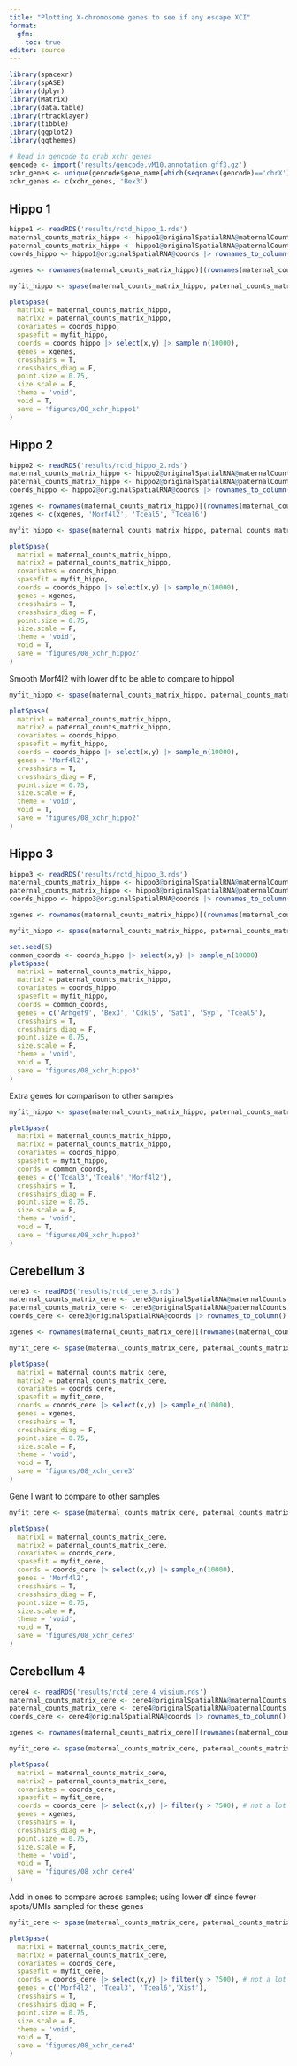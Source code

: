 ```yaml
---
title: "Plotting X-chromosome genes to see if any escape XCI"
format: 
  gfm:
    toc: true
editor: source
---
```


```r
library(spacexr)
library(spASE)
library(dplyr)
library(Matrix)
library(data.table)
library(rtracklayer)
library(tibble)
library(ggplot2)
library(ggthemes)
```

```r
# Read in gencode to grab xchr genes
gencode <- import('results/gencode.vM10.annotation.gff3.gz')
xchr_genes <- unique(gencode$gene_name[which(seqnames(gencode)=='chrX')])
xchr_genes <- c(xchr_genes, 'Bex3')
```

## Hippo 1

```r
hippo1 <- readRDS('results/rctd_hippo_1.rds')
maternal_counts_matrix_hippo <- hippo1@originalSpatialRNA@maternalCounts
paternal_counts_matrix_hippo <- hippo1@originalSpatialRNA@paternalCounts
coords_hippo <- hippo1@originalSpatialRNA@coords |> rownames_to_column()
```

```r
xgenes <- rownames(maternal_counts_matrix_hippo)[(rownames(maternal_counts_matrix_hippo) %in% xchr_genes) & ((rowSums(maternal_counts_matrix_hippo) + rowSums(paternal_counts_matrix_hippo)) > 1000) & (rowSums(maternal_counts_matrix_hippo)>0 & rowSums(paternal_counts_matrix_hippo)>0)]
```


```r
myfit_hippo <- spase(maternal_counts_matrix_hippo, paternal_counts_matrix_hippo, coords_hippo,cores=1,verbose=T, df=15, genes = xgenes)
```

```r
plotSpase(
  matrix1 = maternal_counts_matrix_hippo, 
  matrix2 = paternal_counts_matrix_hippo, 
  covariates = coords_hippo, 
  spasefit = myfit_hippo, 
  coords = coords_hippo |> select(x,y) |> sample_n(10000), 
  genes = xgenes,
  crosshairs = T,
  crosshairs_diag = F,
  point.size = 0.75,
  size.scale = F,
  theme = 'void',
  void = T,
  save = 'figures/08_xchr_hippo1'
)
```


## Hippo 2

```r
hippo2 <- readRDS('results/rctd_hippo_2.rds')
maternal_counts_matrix_hippo <- hippo2@originalSpatialRNA@maternalCounts
paternal_counts_matrix_hippo <- hippo2@originalSpatialRNA@paternalCounts
coords_hippo <- hippo2@originalSpatialRNA@coords |> rownames_to_column()
```

```r
xgenes <- rownames(maternal_counts_matrix_hippo)[(rownames(maternal_counts_matrix_hippo) %in% xchr_genes) & ((rowSums(maternal_counts_matrix_hippo) + rowSums(paternal_counts_matrix_hippo)) > 1000) & (rowSums(maternal_counts_matrix_hippo)>0 & rowSums(paternal_counts_matrix_hippo)>0)]
xgenes <- c(xgenes, 'Morf4l2', 'Tceal5', 'Tceal6')
```


```r
myfit_hippo <- spase(maternal_counts_matrix_hippo, paternal_counts_matrix_hippo, coords_hippo,cores=1,verbose=T, df=15, genes = xgenes, min.umi=100)
```

```r
plotSpase(
  matrix1 = maternal_counts_matrix_hippo, 
  matrix2 = paternal_counts_matrix_hippo, 
  covariates = coords_hippo, 
  spasefit = myfit_hippo, 
  coords = coords_hippo |> select(x,y) |> sample_n(10000), 
  genes = xgenes,
  crosshairs = T,
  crosshairs_diag = F,
  point.size = 0.75,
  size.scale = F,
  theme = 'void',
  void = T,
  save = 'figures/08_xchr_hippo2'
)
```

Smooth Morf4l2 with lower df to be able to compare to hippo1

```r
myfit_hippo <- spase(maternal_counts_matrix_hippo, paternal_counts_matrix_hippo, coords_hippo,cores=1,verbose=T, df=5, genes = 'Morf4l2', min.umi=100)
```


```r
plotSpase(
  matrix1 = maternal_counts_matrix_hippo, 
  matrix2 = paternal_counts_matrix_hippo, 
  covariates = coords_hippo, 
  spasefit = myfit_hippo, 
  coords = coords_hippo |> select(x,y) |> sample_n(10000), 
  genes = 'Morf4l2',
  crosshairs = T,
  crosshairs_diag = F,
  point.size = 0.75,
  size.scale = F,
  theme = 'void',
  void = T,
  save = 'figures/08_xchr_hippo2'
)
```

## Hippo 3

```r
hippo3 <- readRDS('results/rctd_hippo_3.rds')
maternal_counts_matrix_hippo <- hippo3@originalSpatialRNA@maternalCounts
paternal_counts_matrix_hippo <- hippo3@originalSpatialRNA@paternalCounts
coords_hippo <- hippo3@originalSpatialRNA@coords |> rownames_to_column()
```

```r
xgenes <- rownames(maternal_counts_matrix_hippo)[(rownames(maternal_counts_matrix_hippo) %in% xchr_genes) & ((rowSums(maternal_counts_matrix_hippo) + rowSums(paternal_counts_matrix_hippo)) > 1000) & (rowSums(maternal_counts_matrix_hippo)>0 & rowSums(paternal_counts_matrix_hippo)>0)]
```


```r
myfit_hippo <- spase(maternal_counts_matrix_hippo, paternal_counts_matrix_hippo, coords_hippo,cores=1,verbose=T, df=15, genes = c('Arhgef9', 'Bex3', 'Cdkl5', 'Sat1', 'Syp', 'Tceal5'), min.umi=100) # subset to the ones i'm actually going to include in the supplemental figure; the rest are pretty much all maternal
```


```r
set.seed(5)
common_coords <- coords_hippo |> select(x,y) |> sample_n(10000)
plotSpase(
  matrix1 = maternal_counts_matrix_hippo, 
  matrix2 = paternal_counts_matrix_hippo, 
  covariates = coords_hippo, 
  spasefit = myfit_hippo, 
  coords = common_coords, 
  genes = c('Arhgef9', 'Bex3', 'Cdkl5', 'Sat1', 'Syp', 'Tceal5'),
  crosshairs = T,
  crosshairs_diag = F,
  point.size = 0.75,
  size.scale = F,
  theme = 'void',
  void = T,
  save = 'figures/08_xchr_hippo3'
)
```

Extra genes for comparison to other samples

```r
myfit_hippo <- spase(maternal_counts_matrix_hippo, paternal_counts_matrix_hippo, coords_hippo,cores=1,verbose=T, df=5, genes = c('Tceal3','Tceal6','Morf4l2'), min.umi=100)
```


```r
plotSpase(
  matrix1 = maternal_counts_matrix_hippo, 
  matrix2 = paternal_counts_matrix_hippo, 
  covariates = coords_hippo, 
  spasefit = myfit_hippo, 
  coords = common_coords, 
  genes = c('Tceal3','Tceal6','Morf4l2'),
  crosshairs = T,
  crosshairs_diag = F,
  point.size = 0.75,
  size.scale = F,
  theme = 'void',
  void = T,
  save = 'figures/08_xchr_hippo3'
)
```


## Cerebellum 3

```r
cere3 <- readRDS('results/rctd_cere_3.rds')
maternal_counts_matrix_cere <- cere3@originalSpatialRNA@maternalCounts
paternal_counts_matrix_cere <- cere3@originalSpatialRNA@paternalCounts
coords_cere <- cere3@originalSpatialRNA@coords |> rownames_to_column()
```

```r
xgenes <- rownames(maternal_counts_matrix_cere)[(rownames(maternal_counts_matrix_cere) %in% xchr_genes) & ((rowSums(maternal_counts_matrix_cere) + rowSums(paternal_counts_matrix_cere)) > 1000) & (rowSums(maternal_counts_matrix_cere)>0 & rowSums(paternal_counts_matrix_cere)>0)]
```


```r
myfit_cere <- spase(maternal_counts_matrix_cere, paternal_counts_matrix_cere, coords_cere,cores=1,verbose=T, df=15, genes = xgenes)
```

```r
plotSpase(
  matrix1 = maternal_counts_matrix_cere, 
  matrix2 = paternal_counts_matrix_cere, 
  covariates = coords_cere, 
  spasefit = myfit_cere, 
  coords = coords_cere |> select(x,y) |> sample_n(10000), 
  genes = xgenes,
  crosshairs = T,
  crosshairs_diag = F,
  point.size = 0.75,
  size.scale = F,
  theme = 'void',
  void = T,
  save = 'figures/08_xchr_cere3'
)
```


Gene I want to compare to other samples

```r
myfit_cere <- spase(maternal_counts_matrix_cere, paternal_counts_matrix_cere, coords_cere,cores=1,verbose=T, df=5, genes = c('Morf4l2'), min.umi=100)
```

```r
plotSpase(
  matrix1 = maternal_counts_matrix_cere, 
  matrix2 = paternal_counts_matrix_cere, 
  covariates = coords_cere, 
  spasefit = myfit_cere, 
  coords = coords_cere |> select(x,y) |> sample_n(10000), 
  genes = 'Morf4l2',
  crosshairs = T,
  crosshairs_diag = F,
  point.size = 0.75,
  size.scale = F,
  theme = 'void',
  void = T,
  save = 'figures/08_xchr_cere3'
)
```

## Cerebellum 4


```r
cere4 <- readRDS('results/rctd_cere_4_visium.rds')
maternal_counts_matrix_cere <- cere4@originalSpatialRNA@maternalCounts
paternal_counts_matrix_cere <- cere4@originalSpatialRNA@paternalCounts
coords_cere <- cere4@originalSpatialRNA@coords |> rownames_to_column()
```

```r
xgenes <- rownames(maternal_counts_matrix_cere)[(rownames(maternal_counts_matrix_cere) %in% xchr_genes) & ((rowSums(maternal_counts_matrix_cere) + rowSums(paternal_counts_matrix_cere)) > 1000) & (rowSums(maternal_counts_matrix_cere)>0 & rowSums(paternal_counts_matrix_cere)>0)]
```

```r
myfit_cere <- spase(maternal_counts_matrix_cere, paternal_counts_matrix_cere, coords_cere,cores=1,verbose=T, df=15, genes = xgenes)
```

```r
plotSpase(
  matrix1 = maternal_counts_matrix_cere, 
  matrix2 = paternal_counts_matrix_cere, 
  covariates = coords_cere, 
  spasefit = myfit_cere, 
  coords = coords_cere |> select(x,y) |> filter(y > 7500), # not a lot of reads at the bottom 
  genes = xgenes,
  crosshairs = T,
  crosshairs_diag = F,
  point.size = 0.75,
  size.scale = F,
  theme = 'void',
  void = T,
  save = 'figures/08_xchr_cere4'
)
```


Add in ones to compare across samples; using lower df since fewer spots/UMIs sampled for these genes

```r
myfit_cere <- spase(maternal_counts_matrix_cere, paternal_counts_matrix_cere, coords_cere,cores=1,verbose=T, df=5, genes = c('Morf4l2', 'Tceal3', 'Tceal6', 'Xist'), min.umi=100)
```

```r
plotSpase(
  matrix1 = maternal_counts_matrix_cere, 
  matrix2 = paternal_counts_matrix_cere, 
  covariates = coords_cere, 
  spasefit = myfit_cere, 
  coords = coords_cere |> select(x,y) |> filter(y > 7500), # not a lot of reads at the bottom 
  genes = c('Morf4l2', 'Tceal3', 'Tceal6','Xist'),
  crosshairs = T,
  crosshairs_diag = F,
  point.size = 0.75,
  size.scale = F,
  theme = 'void',
  void = T,
  save = 'figures/08_xchr_cere4'
)
```
